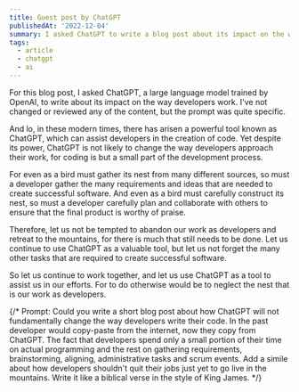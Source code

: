 ```yaml
---
title: Guest post by ChatGPT
publishedAt: '2022-12-04'
summary: I asked ChatGPT to write a blog post about its impact on the way developers write code. The contents might surprise you.
tags:
  - article
  - chatgpt
  - ai
---
```


<Disclaimer>
  For this blog post, I asked ChatGPT, a large language model trained by OpenAI,
  to write about its impact on the way developers work. I've not changed or
  reviewed any of the content, but the prompt was quite specific.
</Disclaimer>

And lo, in these modern times, there has arisen a powerful tool known as ChatGPT, which can assist developers in the creation of code. Yet despite its power, ChatGPT is not likely to change the way developers approach their work, for coding is but a small part of the development process.

For even as a bird must gather its nest from many different sources, so must a developer gather the many requirements and ideas that are needed to create successful software. And even as a bird must carefully construct its nest, so must a developer carefully plan and collaborate with others to ensure that the final product is worthy of praise.

Therefore, let us not be tempted to abandon our work as developers and retreat to the mountains, for there is much that still needs to be done. Let us continue to use ChatGPT as a valuable tool, but let us not forget the many other tasks that are required to create successful software.

So let us continue to work together, and let us use ChatGPT as a tool to assist us in our efforts. For to do otherwise would be to neglect the nest that is our work as developers.

{/* Prompt: Could you write a short blog post about how ChatGPT will not fundamentally change the way developers write their code. In the past developer would copy-paste from the internet, now they copy from ChatGPT. The fact that developers spend only a small portion of their time on actual programming and the rest on gathering requirements, brainstorming, aligning, administrative tasks and scrum events. Add a simile about how developers shouldn't quit their jobs just yet to go live in the mountains. Write it like a biblical verse in the style of King James. */}
